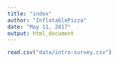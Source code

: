 ```yaml
---
title: "index"
author: "InflatablePizza"
date: "May 11, 2017"
output: html_document
---
```


```r
read.csv("data/intro-survey.csv")
```
